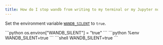 ```yaml
---
title: How do I stop wandb from writing to my terminal or my Jupyter notebook output?
---
```


Set the environment variable [`WANDB_SILENT`](/guides/models/track/environment-variables) to `true`.

<Tabs>
  <Tab title="Python">
```python
os.environ["WANDB_SILENT"] = "true"
```
  </Tab>
  <Tab title="Notebook">
```python
%env WANDB_SILENT=true
```
  </Tab>
  <Tab title="Command-Line">
```shell
WANDB_SILENT=true
```
  </Tab>
</Tabs>
